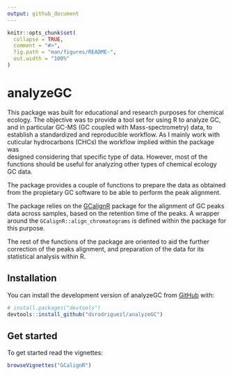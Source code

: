 ```yaml
---
output: github_document
---
```


<!-- README.md is generated from README.Rmd. Please edit that file -->

```r
knitr::opts_chunk$set(
  collapse = TRUE,
  comment = "#>",
  fig.path = "man/figures/README-",
  out.width = "100%"
)
```

# analyzeGC

<!-- badges: start -->
<!-- badges: end -->

This package was built for educational and research purposes for
chemical ecology. The objective was to provide a tool set for using R to 
analyze GC, and in particular GC-MS (GC coupled with Mass-spectrometry) data, 
to establish a standardized and reproducible workflow. As I mainly work with 
cuticular hydrocarbons (CHCs) the workflow implied within the package was  
designed considering that specific type of data. However, most of the 
functions should be useful for analyzing other types of chemical ecology GC 
data.

The package provides a couple of functions to prepare the data as obtained from
the propietary GC software to be able to perform the peak alignment.

The package relies on the [GCalignR](https://github.com/mottensmann/GCalignR)
package for the alignment of GC peaks data across samples, based on the 
retention time of the peaks. A wrapper around the 
`GCalignR::align_chromatograms` is defined within the package for this purpose.

The rest of the functions of the package are oriented to aid the further
correction of the peaks alignment, and preparation of the data for its
statistical analysis within R.

## Installation

You can install the development version of analyzeGC from [GitHub](https://github.com/) with:

``` r
# install.packages("devtools")
devtools::install_github("dsrodriguezl/analyzeGC")
```

## Get started

To get started read the vignettes:

```r
browseVignettes("GCalignR")
```

